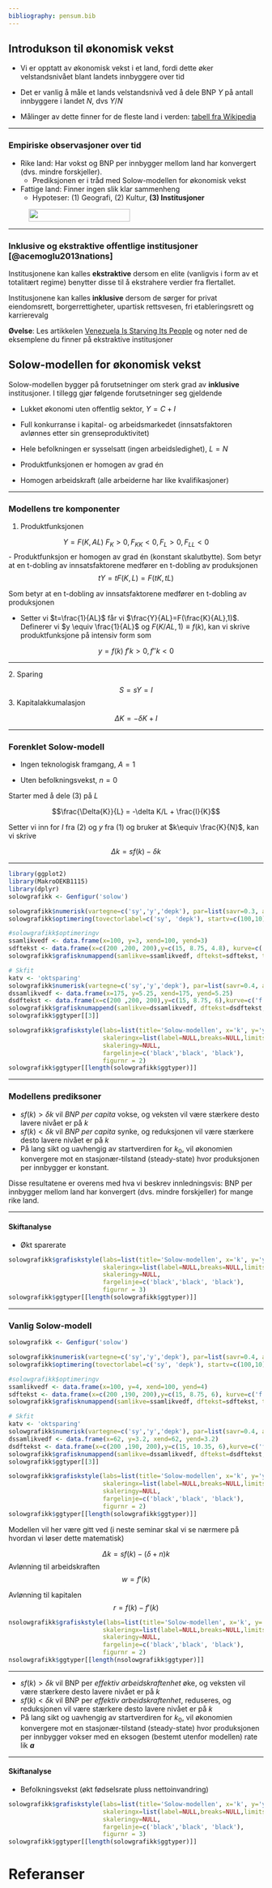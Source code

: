 ```yaml
---
bibliography: pensum.bib
---
```


## Introdukson til økonomisk vekst

- Vi er opptatt av økonomisk vekst i et land,  fordi dette øker velstandsnivået blant landets innbyggere over tid

- Det er vanlig å måle et lands velstandsnivå ved å dele BNP $Y$ på antall innbyggere i landet $N$, dvs $Y/N$

- Målinger av dette finner for de fleste land i verden:  [tabell fra Wikipedia](https://en.wikipedia.org/wiki/List_of_countries_by_GDP_(PPP)_per_capita)

---

### Empiriske observasjoner over tid

- Rike land: Har vokst og BNP per innbygger mellom land har konvergert (dvs. mindre forskjeller).
    + Prediksjonen er i tråd med Solow-modellen for økonomisk vekst
    
- Fattige land: Finner ingen slik klar sammenheng
    + Hypoteser: (1) Geografi, (2) Kultur, **(3) Institusjoner**

<figure>
<img id='grere' src="bilder/northsouthchina.png" height="25px" width="200px" />
</figure>

---

###  Inklusive og ekstraktive offentlige institusjoner [@acemoglu2013nations]

Institusjonene kan kalles **ekstraktive** dersom en elite (vanligvis i form av et totalitært regime) benytter disse til å ekstrahere verdier fra flertallet. 

Institusjonene kan kalles **inklusive** dersom de sørger for privat eiendomsrett, borgerrettigheter, upartisk 
rettsvesen, fri etableringsrett og karrierevalg

**Øvelse**: Les artikkelen [Venezuela Is Starving Its People](artikler/del2_venezuela.pdf) og noter ned de eksemplene du finner på ekstraktive institusjoner 

## Solow-modellen for økonomisk vekst 

Solow-modellen bygger på forutsetninger om sterk grad av **inklusive** institusjoner. I tillegg gjør følgende forutsetninger seg gjeldende

-  Lukket økonomi uten offentlig sektor, $Y = C + I$

- Full konkurranse i kapital- og arbeidsmarkedet (innsatsfaktoren avlønnes etter sin grenseproduktivitet)

- Hele befolkningen er sysselsatt (ingen arbeidsledighet), $L=N$

- Produktfunksjonen er homogen av grad én

- Homogen arbeidskraft (alle arbeiderne har like kvalifikasjoner)

---

### Modellens tre komponenter

1. Produktfunksjonen

$$Y=F(K,AL) \text{ } F_{K}>0, F_{KK}<0, F_{L}>0, F_{LL}<0$$
- Produktfunksjon er homogen av grad én (konstant skalutbytte). Som betyr at en t-dobling av innsatsfaktorene medfører en t-dobling av produksjonen
$$tY=tF(K,L)=F(tK,tL)$$ 

Som betyr at en t-dobling av innsatsfaktorene medfører en t-dobling av produksjonen

- Setter vi $t=\frac{1}{AL}$ får vi $\frac{Y}{AL}=F(\frac{K}{AL},1)$. Definerer vi $y \equiv \frac{1}{AL}$ og $F(K/AL,1) \equiv f(k)$, kan vi skrive produktfunksjone på intensiv form som 

$$y=f(k) \text{ } f'{k}>0, f''{k}<0$$

---

$\text{2.}$ Sparing

$$S=sY=I$$
3. Kapitalakkumalasjon

$$\Delta K=-\delta K + I$$

---

### Forenklet Solow-modell

- Ingen teknologisk framgang, $A=1$

- Uten befolkningsvekst, $n=0$

Starter med å dele $(3)$ på $L$

$$\frac{\Delta{K}}{L} = -\delta K/L + \frac{I}{K}$$

Setter vi inn for $I$ fra (2) og $y$ fra (1) og bruker at $k\equiv \frac{K}{N}$, kan vi skrive

$$\Delta{k} = sf(k)  -\delta k$$

---

```r
library(ggplot2)
library(MakroOEKB1115)
library(dplyr)
solowgrafikk <- Genfigur('solow')

solowgrafikk$numerisk(vartegne=c('sy','y','depk'), par=list(savr=0.3, alpha=0.5, n=0, gamma=0.04), endvar=list(k=1:200) ,kat='solow')
solowgrafikk$optimering(tovectorlabel=c('sy', 'depk'), startv=c(100,10))

#solowgrafikk$optimeringv
ssamlikvedf <- data.frame(x=100, y=3, xend=100, yend=3)
sdftekst <- data.frame(x=c(200 ,200, 200),y=c(15, 8.75, 4.8), kurve=c('f(k)', 'gamma*k', 'sf(k)'), farge=c('red', 'red', 'red'))
solowgrafikk$grafisknumappend(samlikve=ssamlikvedf, dftekst=sdftekst, tilstand='solow')

# Skfit
katv <- 'oktsparing'
solowgrafikk$numerisk(vartegne=c('sy','y','depk'), par=list(savr=0.4, alpha=0.5, n=0, gamma=0.04), endvar=list(k=1:200) ,kat=katv)
dssamlikvedf <- data.frame(x=175, y=5.25, xend=175, yend=5.25)
dsdftekst <- data.frame(x=c(200 ,200, 200),y=c(15, 8.75, 6),kurve=c('f(k)', 'gamma*k', "s'f(k)"), farge=c('red', 'red', 'red'))
solowgrafikk$grafisknumappend(samlikve=dssamlikvedf, dftekst=dsdftekst, tilstand=katv)
solowgrafikk$ggtyper[[3]]
```

```r
solowgrafikk$grafiskstyle(labs=list(title='Solow-modellen', x='k', y='y=f(k)'),
                          skaleringx=list(label=NULL,breaks=NULL,limits=NULL),
                          skaleringy=NULL,
                          fargelinje=c('black','black', 'black'),
                          figurnr = 2)
solowgrafikk$ggtyper[[length(solowgrafikk$ggtyper)]]
```

---


### Modellens prediksoner
- $sf(k)> \delta k$ vil *BNP per capita* vokse, og veksten vil være stærkere desto lavere nivået er på $k$ 
- $sf(k)< \delta k$ vil *BNP per capita* synke, og reduksjonen vil være stærkere desto lavere nivået er på $k$   
- På lang sikt og uavhengig av startverdiren for $k_{0}$, vil økonomien konvergere mot en stasjonær-tilstand (steady-state) hvor
produksjonen per innbygger er konstant.


Disse resultatene er overens med hva vi beskrev innledningsvis: BNP per innbygger mellom land har konvergert (dvs. mindre forskjeller) for mange rike land.

---

#### Skiftanalyse

- Økt sparerate

```r
solowgrafikk$grafiskstyle(labs=list(title='Solow-modellen', x='k', y='y=f(k)'),
                          skaleringx=list(label=NULL,breaks=NULL,limits=NULL),
                          skaleringy=NULL,
                          fargelinje=c('black','black', 'black'),
                          figurnr = 3)
solowgrafikk$ggtyper[[length(solowgrafikk$ggtyper)]]
```


---

### Vanlig Solow-modell


```r
solowgrafikk <- Genfigur('solow')

solowgrafikk$numerisk(vartegne=c('sy','y','depk'), par=list(savr=0.4, alpha=0.5, n=0, gamma=0.04), endvar=list(k=1:200) ,kat='solow')
solowgrafikk$optimering(tovectorlabel=c('sy', 'depk'), startv=c(100,10))

#solowgrafikk$optimeringv
ssamlikvedf <- data.frame(x=100, y=4, xend=100, yend=4)
sdftekst <- data.frame(x=c(200 ,190, 200),y=c(15, 8.75, 6), kurve=c('f(k)', "(n+gamma)k", 'sf(k)'), farge=c('red', 'red', 'red'))
solowgrafikk$grafisknumappend(samlikve=ssamlikvedf, dftekst=sdftekst, tilstand='solow')

# Skfit
katv <- 'oktsparing'
solowgrafikk$numerisk(vartegne=c('sy','y','depk'), par=list(savr=0.4, alpha=0.5, n=0.01, gamma=0.04), endvar=list(k=1:200) ,kat=katv)
dssamlikvedf <- data.frame(x=62, y=3.2, xend=62, yend=3.2)
dsdftekst <- data.frame(x=c(200 ,190, 200),y=c(15, 10.35, 6),kurve=c('f(k)', "(n'+gamma)k", "sf(k)"), farge=c('red', 'red', 'red'))
solowgrafikk$grafisknumappend(samlikve=dssamlikvedf, dftekst=dsdftekst, tilstand=katv)
solowgrafikk$ggtyper[[3]]
```
```r
solowgrafikk$grafiskstyle(labs=list(title='Solow-modellen', x='k', y='y=f(k)'),
                          skaleringx=list(label=NULL,breaks=NULL,limits=NULL),
                          skaleringy=NULL,
                          fargelinje=c('black','black', 'black'),
                          figurnr = 2)
solowgrafikk$ggtyper[[length(solowgrafikk$ggtyper)]]

```


Modellen vil her være gitt ved (i neste seminar skal vi se nærmere på hvordan vi løser dette matematisk)

$$\Delta{k} = sf(k)-(\delta+n) k$$
Avlønning til arbeidskraften
$$w = f'(k)$$

Avlønning til kapitalen
$$r = f(k)- f'(k)$$

```r
nsolowgrafikk$grafiskstyle(labs=list(title='Solow-modellen', x='k', y='y=f(k)'),
                          skaleringx=list(label=NULL,breaks=NULL,limits=NULL),
                          skaleringy=NULL,
                          fargelinje=c('black','black', 'black'),
                          figurnr = 2)
nsolowgrafikk$ggtyper[[length(nsolowgrafikk$ggtyper)]]
```

---


- $sf(k)> \delta k$ vil BNP per *effektiv arbeidskraftenhet* øke, og veksten vil være stærkere desto lavere nivået er på $k$ 
- $sf(k)< \delta k$ vil BNP per *effektiv arbeidskraftenhet*, reduseres, og reduksjonen vil være stærkere desto lavere nivået er på $k$   
- På lang sikt og uavhengig av startverdiren for $k_{0}$, vil økonomien konvergere mot en stasjonær-tilstand (steady-state) hvor
produksjonen per innbygger vokser med en eksogen (bestemt utenfor modellen) rate lik **$a$** 

---

#### Skiftanalyse

- Befolkningsvekst (økt fødselsrate pluss nettoinvandring)

```r
solowgrafikk$grafiskstyle(labs=list(title='Solow-modellen', x='k', y='y=f(k)'),
                          skaleringx=list(label=NULL,breaks=NULL,limits=NULL),
                          skaleringy=NULL,
                          fargelinje=c('black','black', 'black'),
                          figurnr = 3)
solowgrafikk$ggtyper[[length(solowgrafikk$ggtyper)]]
```


# Referanser
